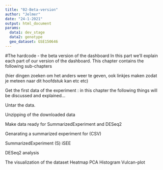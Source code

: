 ```yaml
---
title: "02-Beta-version"
author: "Jelmer"
date: "24-1-2021"
output: html_document
params:
  data1: dev_stage
  data2: genotype
  geo_dataset: GSE150646
---
```


#The hardcode - the beta version of the dashboard
In this part we'll explain each part of our version of the dashboard.
This chapter contains the following sub-chapters

(hier dingen zoeken om het anders weer te geven, ook linkjes maken zodat je meteen naar dit hoofdstuk kan etc etc)

Get the first data of the experiment : in this chapter the following things will be discussed and explained...

Untar the data.

Unzipping of the downloaded data

Make data ready for SummarizedExperiment and DESeq2

Genarating a summarized experiment for (CSV)

SummarizedExperiment (S)
iSEE

DESeq2 analysis

The visualization of the dataset
Heatmap
PCA
Histogram
Vulcan-plot
